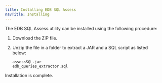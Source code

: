 ```yaml
---
title: Installing EDB SQL Assess
navTitle: Installing
---
```


The EDB SQL Assess utility can be installed using the following procedure:

1. Download the ZIP file.

1. Unzip the file in a folder to extract a JAR and a SQL script as listed below:

   ```text
   assessSQL.jar
   edb_queries_extractor.sql
   ```

Installation is complete.
